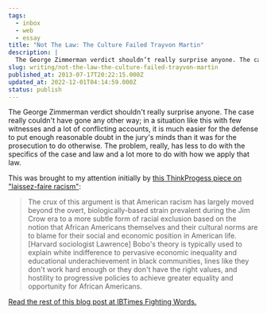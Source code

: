 ```yaml
---
tags:
  - inbox
  - web
  - essay
title: "Not The Law: The Culture Failed Trayvon Martin"
description: |
  The George Zimmerman verdict shouldn’t really surprise anyone. The case really couldn’t have gone any other way; in a situation like this with few witnesses and a lot of conflicting accounts, it is much easier for the defense to put enough reasonable doubt in the jury’s minds than it was for the prosecution to do \[…]
slug: writing/not-the-law-the-culture-failed-trayvon-martin
published_at: 2013-07-17T20:22:15.000Z
updated_at: 2022-12-01T04:14:59.000Z
status: publish
---
```

The George Zimmerman verdict shouldn't really surprise anyone. The case really couldn't have gone any other way; in a situation like this with few witnesses and a lot of conflicting accounts, it is much easier for the defense to put enough reasonable doubt in the jury's minds than it was for the prosecution to do otherwise. The problem, really, has less to do with the specifics of the case and law and a lot more to do with how we apply that law.

This was brought to my attention initially by [this ThinkProgess piece on "laissez-faire racism"](http://thinkprogress.org/justice/2013/07/16/2308971/laissez-faire-racism-trayvon-martin-zimmerman/):

> The crux of this argument is that American racism has largely moved beyond the overt, biologically-based strain prevalent during the Jim Crow era to a more subtle form of racial exclusion based on the notion that African Americans themselves and their cultural norms are to blame for their social and economic position in American life. \[Harvard sociologist Lawrence] Bobo's theory is typically used to explain white indifference to pervasive economic inequality and educational underachievement in black communities, lines like they don't work hard enough or they don't have the right values, and hostility to progressive policies to achieve greater equality and opportunity for African Americans.

[Read the rest of this blog post at IBTimes Fighting Words.](http://www.ibtimes.com/fighting-words/not-law-culture-failed-trayvon-martin-1350407)
